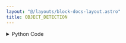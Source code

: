 ```yaml
---
layout: "@/layouts/block-docs-layout.astro"
title: OBJECT_DETECTION
---
```



<PythonDocsDisplay docstring={docstring} />

<details>
<summary>Python Code</summary>
```python
import traceback
from flojoy import flojoy, Image
import numpy as np
import os
import requests

from utils.object_detection.object_detection import detect_object


@flojoy(deps={"opencv-python": "4.8.0.76"})
def OBJECT_DETECTION(default: Image) -> Image:
    """The OBJECT_DETECTION node detects objects in the input image, and returns an 'image' DataContainer with those objects highlighted.

    Inputs
    ------
    default : Image

    Returns
    -------
    Image
    """

    r = default.r
    g = default.g
    b = default.b
    a = default.a

    path = os.path.join(
        os.path.abspath(os.getcwd()), "PYTHON/utils/object_detection/yolov3.weights"
    )
    exists = os.path.exists(path)

    if not exists:
        print("Downloading yolov3 weights for object detection.")
        print("Download may take up to a minute.")
        url = "https://pjreddie.com/media/files/yolov3.weights"
        r = requests.get(url, allow_redirects=True)
        open(path, "wb").write(r.content)

    if a is not None:
        nparr = np.stack((r, g, b, a), axis=2)
    else:
        nparr = np.stack((r, g, b), axis=2)
    try:
        img_array = detect_object(nparr)
        red_channel = img_array[:, :, 0]
        green_channel = img_array[:, :, 1]
        blue_channel = img_array[:, :, 2]
        if img_array.shape[2] == 4:
            alpha_channel = img_array[:, :, 3]
        else:
            alpha_channel = None
        return Image(r=red_channel, g=green_channel, b=blue_channel, a=alpha_channel)

    except Exception:
        print(traceback.format_exc())
        raise

```
[Find this Flojoy Block on GitHub](https://github.com/flojoy-ai/blocks/blob/main/blocks/AI_ML/OBJECT_DETECTION/OBJECT_DETECTION/OBJECT_DETECTION.py)
</details>

## Example

<GetHelpWidget />

<AppDisplay app={app} blockName="OBJECT_DETECTION" client:visible />

In this example, a `LOCAL_FILE` node reads in a jpg image . Our`OBJECT_DETECTION`node processes the image and identifies any significant objects (person, tie, ...) which the original image and the detected objects from the image are shown separately from `IMAGE` node.
